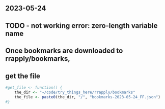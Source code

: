 ## 2023-05-24
## TODO - not working   error: zero-length variable name
## Once bookmarks are downloaded to rrapply/bookmarks, 
##  get the file
```r
#get_file <- function() {
    the_dir <- "~/code/try_things_here/rrapply/bookmarks"
    the_file <- paste0(the_dir, "/", "bookmarks-2023-05-24_FF.json")
#}
```
